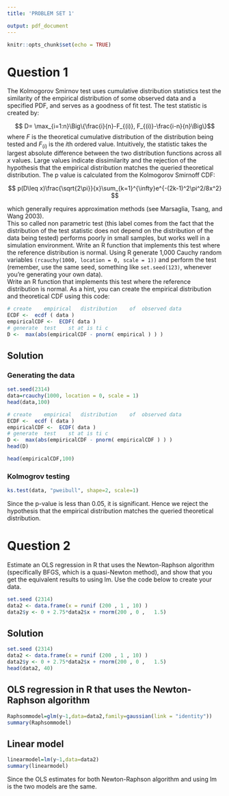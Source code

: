 ---
title: 'PROBLEM SET 1'

output: pdf_document
---

```{r setup, include=FALSE}
knitr::opts_chunk$set(echo = TRUE)
```

# Question 1

The Kolmogorov Smirnov test uses cumulative distribution statistics test the similarity of the empirical distribution of some observed data and a specified PDF, and serves as a goodness of fit test. The test statistic is created by:

$$ D= \max_{i=1:n}\Big\{\frac{i}{n}-F_{(i)}, F_{(i)}-\frac{i-n}{n}\Big\}$$
where *F* is the theoretical cumulative distribution of the distribution being tested and $F_{(i)}$ is the *i*th ordered value. Intuitively, the statistic takes the largest absolute difference between the two distribution functions across all *x* values. Large values indicate dissimilarity and the rejection of the hypothesis that the empirical distribution matches the queried theoretical distribution. The p value is calculated from the Kolmogorov Smirnoff CDF:

$$ p(D\leq x)\frac{\sqrt{2\pi}}{x}\sum_{k=1}^{\infty}e^{-(2k-1)^2\pi^2/8x^2} $$

which generally requires approximation methods (see Marsaglia, Tsang, and Wang 2003).\
This so called non parametric test (this label comes from the fact that the distribution of the test statistic does not depend on the distribution of the data being tested) performs poorly in small samples, but works well in a simulation environment. Write an R function that implements this test where the reference distribution is normal. Using R generate 1,000 Cauchy random variables `(rcauchy(1000, location = 0, scale = 1))` and perform the test (remember, use the same seed, something like `set.seed(123)`, whenever you're generating your own data).\
Write an R function that implements this test where the reference distribution is normal. As a hint, you can create the empirical distribution and theoretical CDF using this code:

```{r, eval=FALSE}
# create	empirical	distribution	of	observed data 
ECDF <-  ecdf ( data )
empiricalCDF <-  ECDF( data )
# generate	test	st at is ti c
D <-  max(abs(empiricalCDF - pnorm( empirical ) ) )

```

## Solution

### Generating the data

```{r}
set.seed(2314)
data=rcauchy(1000, location = 0, scale = 1)
head(data,100)
```


```{r}
# create	empirical	distribution	of	observed data 
ECDF <-  ecdf ( data )
empiricalCDF <-  ECDF( data )
# generate	test	st at is ti c
D <-  max(abs(empiricalCDF - pnorm( empiricalCDF ) ) )
head(D)

head(empiricalCDF,100)
```

### Kolmogrov testing

```{r}
ks.test(data, "pweibull", shape=2, scale=1)
```

Since the p-value is less than 0.05, it is significant. Hence we reject the hypothesis that the empirical distribution matches the queried theoretical distribution.


# Question 2

Estimate an OLS regression in R that uses the Newton-Raphson algorithm (specifically BFGS, which is a quasi-Newton method), and show that you get the equivalent results to using lm. Use the code below to create your data.

```{r, eval=FALSE}
set.seed (2314)
data2 <- data.frame(x = runif (200 , 1 , 10) )
data2$y <- 0 + 2.75*data2$x + rnorm(200 , 0 ,	1.5)
```

## Solution

```{r}
set.seed (2314)
data2 <- data.frame(x = runif (200 , 1 , 10) )
data2$y <- 0 + 2.75*data2$x + rnorm(200 , 0 ,	1.5)
head(data2, 40)
```

## OLS regression in R that uses the Newton-Raphson algorithm 

```{r}
Raphsommodel=glm(y~1,data=data2,family=gaussian(link = "identity"))
summary(Raphsommodel)
```

## Linear model

```{r}
linearmodel=lm(y~1,data=data2)
summary(linearmodel)
```

Since the OLS estimates for both Newton-Raphson algorithm and using lm is the two models are the same.